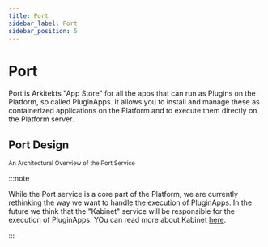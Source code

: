 ```yaml
---
title: Port
sidebar_label: Port
sidebar_position: 5
---
```




# Port

Port is Arkitekts "App Store" for all the apps that can run as Plugins on the Platform, so called
PluginApps. It allows you to install
and manage these as containerized applications on the Platform and to execute them directly on the
Platform server.


<GithubRepo url="https://github.com/arkitektio/port-server" title="Port"/>

## Port Design

<div className="mt-2 p-6 w-full">
<Image img={port} />

<div className="text-gray-400 mb-2">
  <small>
    An Architectural Overview of the Port Service
  </small>
</div>
</div>

:::note

While the Port service is a core part of the Platform, we are currently rethinking the way we want
to handle the execution of PluginApps. In the future we think that the "Kabinet" service will be
responsible for the execution of PluginApps. YOu can read more about Kabinet [here](/docs/design/services/next/kabinet).

:::